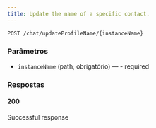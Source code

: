 ```yaml
---
title: Update the name of a specific contact.
---
```


```http
POST /chat/updateProfileName/{instanceName}
```



### Parâmetros

- `instanceName` (path, obrigatório) — - required

### Respostas
#### 200
Successful response

